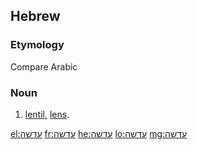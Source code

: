 ==Hebrew==

===Etymology===
Compare Arabic {{m|ar|عدس}}

===Noun===
{{head|he|noun|tr=adasha}}

# [[lentil]], [[lens]].

[[el:עדשה]]
[[fr:עדשה]]
[[he:עדשה]]
[[lo:עדשה]]
[[mg:עדשה]]